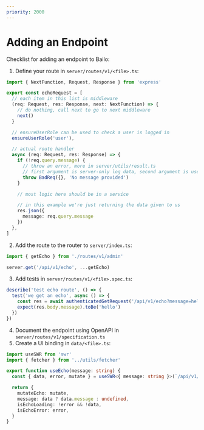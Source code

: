 ```yaml
---
priority: 2000
---
```



# Adding an Endpoint

Checklist for adding an endpoint to Bailo:

1. Define your route in `server/routes/v1/<file>.ts`:

```typescript
import { NextFunction, Request, Response } from 'express'

export const echoRequest = [
  // each item in this list is middleware
  (req: Request, res: Response, next: NextFunction) => {
    // do nothing, call next to go to next middleware
    next()
  }

  // ensureUserRole can be used to check a user is logged in
  ensureUserRole('user'),

  // actual route handler
  async (req: Request, res: Response) => {
    if (!req.query.message) {
      // throw an error, more in server/utils/result.ts
      // first argument is server-only log data, second argument is user facing message
      throw BadReq({}, 'No message provided')
    }

    // most logic here should be in a service

    // in this example we're just returning the data given to us
    res.json({
      message: req.query.message
    })
  },
]
```

2. Add the route to the router to `server/index.ts`:

```typescript
import { getEcho } from './routes/v1/admin'

server.get('/api/v1/echo', ...getEcho)
```

3. Add tests in `server/routes/v1/<file>.spec.ts`:

```typescript
describe('test echo route', () => {
  test('we get an echo', async () => {
    const res = await authenticatedGetRequest('/api/v1/echo?message=hello')
    expect(res.body.message).toBe('hello')
  })
})
```

4. Document the endpoint using OpenAPI in `server/routes/v1/specification.ts`
5. Create a UI binding in `data/<file>.ts`:

```typescript
import useSWR from 'swr'
import { fetcher } from '../utils/fetcher'

export function useEcho(message: string) {
  const { data, error, mutate } = useSWR<{ message: string }>(`/api/v1/echo?message=${message}`, fetcher)

  return {
    mutateEcho: mutate,
    message: data ? data.message : undefined,
    isEchoLoading: !error && !data,
    isEchoError: error,
  }
}
```

